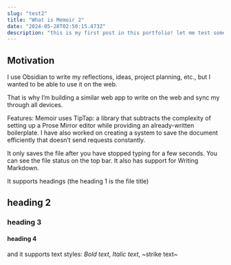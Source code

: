 ```yaml
---
slug: "test2"
title: "What is Memoir 2"
date: "2024-05-28T02:50:15.473Z"
description: "this is my first post in this portfolio! let me test some things here and there, i need to make this text larger so the text starts to fade and i can apply a pretty cool efect to it a sdf as fas df asd f asd fa sdf asd f asd fa sd fas f asd  as df asd fa sdf asd f asd fa sdf asd f asd f as as df asd f asd fasd f asd f asd f"
---
```

## Motivation

I use Obsidian to write my reflections, ideas, project planning, etc., but I wanted to be able to use it on the web.

That is why I’m building a similar web app to write on the web and sync my through all devices.

Features: Memoir uses TipTap: a library that subtracts the complexity of setting up a Prose Mirror editor while providing an already-written boilerplate. I have also worked on creating a system to save the document efficiently that doesn’t send requests constantly. 

It only saves the file after you have stopped typing for a few seconds. You can see the file status on the top bar. It also has support for Writing Markdown. 


It supports headings (the heading 1 is the file title) 

## heading 2 

### heading 3 

#### heading 4 

and it supports text styles: *Bold text*, _Italic text_, ~strike text~
